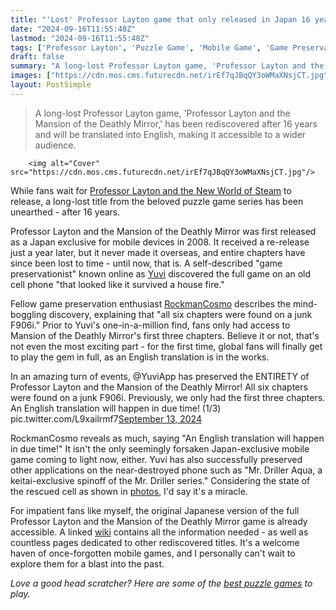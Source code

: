 ```yaml
---
title: "'Lost' Professor Layton game that only released in Japan 16 years ago is getting an unofficial translation after being discovered on an old phone"
date: "2024-09-16T11:55:48Z"
lastmod: "2024-09-16T11:55:48Z"
tags: ['Professor Layton', 'Puzzle Game', 'Mobile Game', 'Game Preservation', 'Japan Exclusive', 'Mr. Driller']
draft: false
summary: "A long-lost Professor Layton game, 'Professor Layton and the Mansion of the Deathly Mirror,' has been rediscovered after 16 years and will be translated into English, making it accessible to a wider audience."
images: ["https://cdn.mos.cms.futurecdn.net/irEf7qJBqQY3oWMaXNsjCT.jpg"]
layout: PostSimple
---
```

> A long-lost Professor Layton game, 'Professor Layton and the Mansion of the Deathly Mirror,' has been rediscovered after 16 years and will be translated into English, making it accessible to a wider audience.


        <img alt="Cover" src="https://cdn.mos.cms.futurecdn.net/irEf7qJBqQY3oWMaXNsjCT.jpg"/>
        
While fans wait for [<u>Professor Layton and the New World of Steam</u>](https://www.gamesradar.com/professor-layton-and-the-new-word-of-steam/) to release, a long-lost title from the beloved puzzle game series has been unearthed - after 16 years.

Professor Layton and the Mansion of the Deathly Mirror was first released as a Japan exclusive for mobile devices in 2008. It received a re-release just a year later, but it never made it overseas, and entire chapters have since been lost to time - until now, that is. A self-described "game preservationist" known online as [<u>Yuvi</u>](https://x.com/YuviApp/status/1834415586010452270) discovered the full game on an old cell phone "that looked like it survived a house fire."

Fellow game preservation enthusiast [<u>RockmanCosmo</u>](https://x.com/RockmanCosmo/status/1834626811646599498) describes the mind-boggling discovery, explaining that "all six chapters were found on a junk F906i." Prior to Yuvi's one-in-a-million find, fans only had access to Mansion of the Deathly Mirror's first three chapters. Believe it or not, that's not even the most exciting part - for the first time, global fans will finally get to play the gem in full, as an English translation is in the works.

In an amazing turn of events, @YuviApp has preserved the ENTIRETY of Professor Layton and the Mansion of the Deathly Mirror! All six chapters were found on a junk F906i. Previously, we only had the first three chapters. An English translation will happen in due time! (1/3) pic.twitter.com/L9xailrmf7[September 13, 2024](https://twitter.com/RockmanCosmo/status/1834626811646599498)

RockmanCosmo reveals as much, saying "An English translation will happen in due time!" It isn't the only seemingly forsaken Japan-exclusive mobile game coming to light now, either. Yuvi has also successfully preserved other applications on the near-destroyed phone such as "Mr. Driller Aqua, a keitai-exclusive spinoff of the Mr. Driller series." Considering the state of the rescued cell as shown in [<u>photos</u>](https://x.com/RockmanCosmo/status/1834627129386115131), I'd say it's a miracle.

For impatient fans like myself, the original Japanese version of the full Professor Layton and the Mansion of the Deathly Mirror game is already accessible. A linked [<u>wiki</u>](https://keitaiwiki.miraheze.org/wiki/KeitaiWiki) contains all the information needed - as well as countless pages dedicated to other rediscovered titles. It's a welcome haven of once-forgotten mobile games, and I personally can't wait to explore them for a blast into the past.

*Love a good head scratcher? Here are some of the *[<u><em>best puzzle games</em></u>](https://www.gamesradar.com/best-puzzle-games/)* to play.*
        
